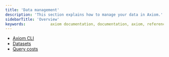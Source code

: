 ```yaml
---
title: 'Data management'
description: 'This section explains how to manage your data in Axiom.'
sidebarTitle: 'Overview'
keywords:           axiom documentation, documentation, axiom, reference, settings, field restrictions, limits, requirements, libraries, cli, axiom cli
---
```


- [Axiom CLI](/reference/cli)
- [Datasets](/reference/datasets)
- [Query costs](/reference/query-hours)